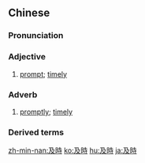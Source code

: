 {{also|及时}}
==Chinese==
{{zh-forms|s=及时}}

===Pronunciation===
{{zh-pron
|m=jíshí
|c=kap6 si4
|h=pfs=khi̍p-sṳ̀
|mn=ki̍p-sî
|cat=a,adv
}}

===Adjective===
{{zh-adj}}

# [[prompt]]; [[timely]]

===Adverb===
{{zh-adv}}

# [[promptly]]; [[timely]]

===Derived terms===
{{zh-der|及時雨}}

{{zh-cat|Elementary}}

[[zh-min-nan:及時]]
[[ko:及時]]
[[hu:及時]]
[[ja:及時]]